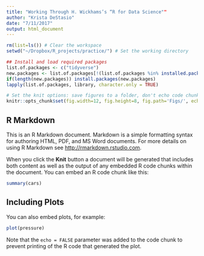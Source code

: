 ```yaml
---
title: "Working Through H. Wickhams’s “R for Data Science""
author: "Krista DeStasio"
date: "7/11/2017"
output: html_document
---
```


```r
rm(list=ls()) # Clear the workspace
setwd("~/Dropbox/R_projects/practice/") # Set the working directory

## Install and load required packages
list.of.packages <- c("tidyverse")
new.packages <- list.of.packages[!(list.of.packages %in% installed.packages()[,"Package"])] 
if(length(new.packages)) install.packages(new.packages) 
lapply(list.of.packages, library, character.only = TRUE)

# Set the knit options: save figures to a folder, don't echo code chunks, don't print warnings, don't print messages.
knitr::opts_chunk$set(fig.width=12, fig.height=8, fig.path='Figs/', echo=FALSE, warning=FALSE, message=FALSE)
```

## R Markdown

This is an R Markdown document. Markdown is a simple formatting syntax for authoring HTML, PDF, and MS Word documents. For more details on using R Markdown see <http://rmarkdown.rstudio.com>.

When you click the **Knit** button a document will be generated that includes both content as well as the output of any embedded R code chunks within the document. You can embed an R code chunk like this:

```r
summary(cars)
```

## Including Plots

You can also embed plots, for example:

```r
plot(pressure)
```

Note that the `echo = FALSE` parameter was added to the code chunk to prevent printing of the R code that generated the plot.
